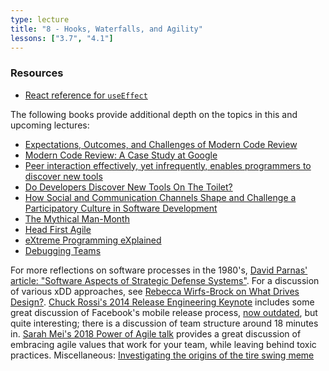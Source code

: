 ```yaml
---
type: lecture
title: "8 - Hooks, Waterfalls, and Agility"
lessons: ["3.7", "4.1"]
---
```


### Resources

* [React reference for `useEffect`](https://react.dev/reference/react/useEffect)

The following books provide additional depth on the topics in this and upcoming lectures:
* [Expectations, Outcomes, and Challenges of Modern Code Review](https://ieeexplore.ieee.org/document/6606617)
* [Modern Code Review: A Case Study at Google](https://research.google/pubs/modern-code-review-a-case-study-at-google/)
* [Peer interaction effectively, yet infrequently, enables programmers to discover new tools](https://dl.acm.org/doi/10.1145/1958824.1958888)
* [Do Developers Discover New Tools On The Toilet?](https://ieeexplore.ieee.org/document/8812046)
* [How Social and Communication Channels Shape and Challenge a Participatory Culture in Software Development](https://ieeexplore.ieee.org/document/7498605)
* [The Mythical Man-Month](https://learning.oreilly.com/library/view/mythical-man-month-the/0201835959/)
* [Head First Agile](https://learning.oreilly.com/library/view/head-first-agile/9781491944684/)
* [eXtreme Programming eXplained](https://learning.oreilly.com/library/view/extreme-programming-explained/0201616416/)
* [Debugging Teams](https://learning.oreilly.com/library/view/debugging-teams/9781491932049/)

For more reflections on software processes in the 1980's, [David Parnas' article: "Software Aspects of Strategic Defense Systems"](https://web.stanford.edu/class/cs99r/readings/parnas1.pdf). For a discussion of various xDD approaches, see [Rebecca Wirfs-Brock on What Drives Design?](https://vimeo.com/7722463). [Chuck Rossi's 2014 Release Engineering Keynote](https://www.youtube.com/watch?v=Nffzkkdq7GM) includes some great discussion of Facebook's mobile release process, [now outdated](https://research.facebook.com/publications/continuous-deployment-of-mobile-software-at-facebook-showcase/), but quite interesting; there is a discussion of team structure around 18 minutes in. [Sarah Mei's 2018 Power of Agile talk](https://www.youtube.com/watch?v=YL-6RCTywbc) provides a great discussion of embracing agile values that work for your team, while leaving behind toxic practices. Miscellaneous: [Investigating the origins of the tire swing meme](https://www.businessballs.com/amusement-stress-relief/tree-swing-cartoon-pictures-early-versions/)
